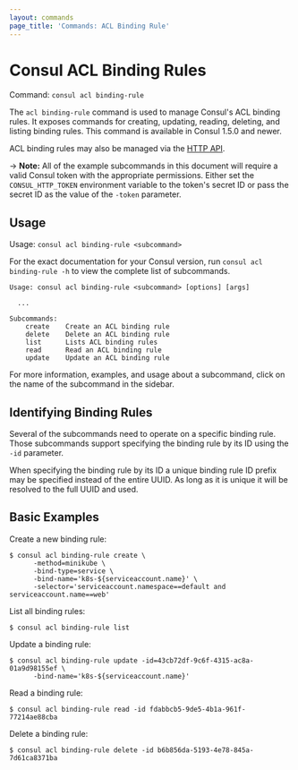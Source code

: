 ```yaml
---
layout: commands
page_title: 'Commands: ACL Binding Rule'
---
```


# Consul ACL Binding Rules

Command: `consul acl binding-rule`

The `acl binding-rule` command is used to manage Consul's ACL binding rules.
It exposes commands for creating, updating, reading, deleting, and listing binding rules.
This command is available in Consul 1.5.0 and newer.

ACL binding rules may also be managed via the [HTTP API](/api/acl/binding-rules).

-> **Note:** All of the example subcommands in this document will require a valid
Consul token with the appropriate permissions. Either set the
`CONSUL_HTTP_TOKEN` environment variable to the token's secret ID or pass the
secret ID as the value of the `-token` parameter.

## Usage

Usage: `consul acl binding-rule <subcommand>`

For the exact documentation for your Consul version, run `consul acl binding-rule -h` to view the complete list of subcommands.

```text
Usage: consul acl binding-rule <subcommand> [options] [args]

  ...

Subcommands:
    create    Create an ACL binding rule
    delete    Delete an ACL binding rule
    list      Lists ACL binding rules
    read      Read an ACL binding rule
    update    Update an ACL binding rule
```

For more information, examples, and usage about a subcommand, click on the name
of the subcommand in the sidebar.

## Identifying Binding Rules

Several of the subcommands need to operate on a specific binding rule. Those
subcommands support specifying the binding rule by its ID using the `-id`
parameter.

When specifying the binding rule by its ID a unique binding rule ID prefix may
be specified instead of the entire UUID. As long as it is unique it will be
resolved to the full UUID and used.

## Basic Examples

Create a new binding rule:

```shell-session
$ consul acl binding-rule create \
      -method=minikube \
      -bind-type=service \
      -bind-name='k8s-${serviceaccount.name}' \
      -selector='serviceaccount.namespace==default and serviceaccount.name==web'
```

List all binding rules:

```shell-session
$ consul acl binding-rule list
```

Update a binding rule:

```shell-session
$ consul acl binding-rule update -id=43cb72df-9c6f-4315-ac8a-01a9d98155ef \
      -bind-name='k8s-${serviceaccount.name}'
```

Read a binding rule:

```shell-session
$ consul acl binding-rule read -id fdabbcb5-9de5-4b1a-961f-77214ae88cba
```

Delete a binding rule:

```shell-session
$ consul acl binding-rule delete -id b6b856da-5193-4e78-845a-7d61ca8371ba
```
